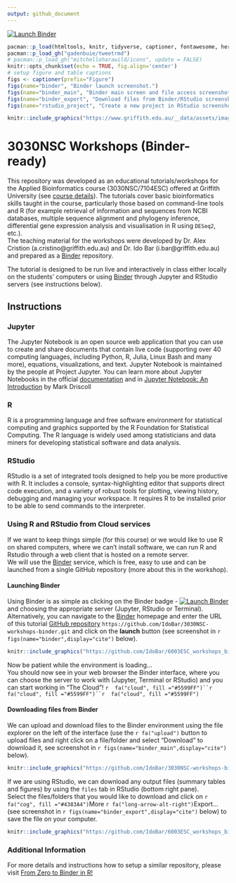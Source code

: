 ```yaml
---
output: github_document
---
```

<!-- badges: start -->
[![Launch Binder](http://mybinder.org/badge_logo.svg)](https://mybinder.org/v2/gh/IdoBar/3030NSC-workshops-binder/main)
<!-- badges: end -->

```r
pacman::p_load(htmltools, knitr, tidyverse, captioner, fontawesome, here)
pacman::p_load_gh("gadenbuie/tweetrmd")
# pacman::p_load_gh("mitchelloharawild/icons", update = FALSE)
knitr::opts_chunk$set(echo = TRUE, fig.align='center')
# setup figure and table captions
figs <- captioner(prefix="Figure")
figs(name="binder", "Binder launch screenshot.")
figs(name="binder_main", "Binder main screen and file access screenshot.")
figs(name="binder_export", "Download files from Binder/RStudio screenshot.")
figs(name="rstudio_project", "Create a new project in RStudio screenshots.")
```

```r
knitr::include_graphics("https://www.griffith.edu.au/__data/assets/image/0018/653121/Griffith_Full_Logo_scaled.png")
```

# 3030NSC Workshops (Binder-ready)

This repository was developed as an educational tutorials/workshops for the Applied Bioinformatics course (3030NSC/7104ESC) offered at Griffith University (see [course details](https://www.griffith.edu.au/study/courses/applied-bioinformatics-3030NSC)). The tutorials cover basic bioinformatics skills taught in the course, particularly those based on command-line tools and R (for example retrieval of information and sequences from NCBI databases, multiple sequence alignment and phylogeny inference, differential gene expression analysis and visualisation in R using `DESeq2`, etc.).  
The teaching material for the workshops were developed by Dr. Alex Cristion (a.cristino@griffith.edu.au) and Dr. Ido Bar (i.bar@griffith.edu.au)  and prepared as a [Binder](https://mybinder.org/) repository.   

The tutorial is designed to be run live and interactively in class either  locally on the students' computers or using [Binder](https://mybinder.org/) through Jupyter and RStudio servers (see instructions below).

## Instructions 

<!-- ### `r  fa("r-project", fill = "#384CB7")` -->
### Jupyter

The Jupyter Notebook is an open source web application that you can use to create and share documents that contain live code (supporting over 40 computing languages, including Python, R, Julia, Linux Bash and many more), equations, visualizations, and text. Jupyter Notebook is maintained by the people at Project Jupyter. You can learn more about Jupyter Notebooks in the official [documentation](https://jupyter-notebook.readthedocs.io/en/stable/){target="_blank"} and in [Jupyter Notebook: An Introduction](https://realpython.com/jupyter-notebook-introduction/){target="_blank"} by Mark Driscoll

### R

R is a programming language and free software environment for statistical computing and graphics supported by the R Foundation for Statistical Computing. The R language is widely used among statisticians and data miners for developing statistical software and data analysis.

### RStudio

RStudio is a set of integrated tools designed to help you be more productive with R. It includes a console, syntax-highlighting editor that supports direct code execution, and a variety of robust tools for plotting, viewing history, debugging and managing your workspace. It requires R to be installed prior to be able to send commands to the interpreter.

### Using R and RStudio from Cloud services
If we want to keep things simple (for this course) or we would like to use R on shared computers, where we can't install software, we can run R and Rstudio through a web client that is hosted on a remote server.  
We will use the [Binder](https://mybinder.org/){target="_blank"} service, which is free, easy to use and can be launched from a single GitHub repository (more about this in the workshop).  

#### Launching Binder

Using Binder is as simple as clicking on the Binder badge - [![Launch Binder](http://mybinder.org/badge_logo.svg)](https://mybinder.org/v2/gh/IdoBar/3030NSC-workshops-binder/main){target="_blank"} and choosing the appropriate server (Jupyter, RStudio or Terminal).  
Alternatively, you can navigate to the [Binder](https://mybinder.org/){target="_blank"} homepage and enter the URL of this tutorial [GitHub repository](https://github.com/IdoBar/3030NSC-workshops-binder.git){target="_blank"} `https://github.com/IdoBar/3030NSC-workshops-binder.git` and click on the **launch** button (see screenshot in `r figs(name="binder",display="cite")` below).
 
```r
knitr::include_graphics("https://github.com/IdoBar/6003ESC_workshops_binder/raw/main/figs/Screenshot_The_Binder_Project.png")
```

Now be patient while the environment is loading...  
You should now see in your web browser the Binder interface, where you can choose the server to work with (Jupyter, Terminal or RStudio) and you can start working in "The Cloud"! `r  fa("cloud", fill ="#5599FF")``r  fa("cloud", fill ="#5599FF")``r  fa("cloud", fill ="#5599FF")`

#### Downloading files from Binder

We can upload and download files to the Binder environment using the file explorer on the left of the interface (use the `r fa("upload")` button to upload files and right click on a file/folder and select "Download" to download it, see screenshot in `r figs(name="binder_main",display="cite")` below). 


```r
knitr::include_graphics("https://github.com/IdoBar/3030NSC-workshops-binder/raw/main/img/binder_main_menu.png")
```

If we are using RStudio, we can download any output files (summary tables and figures) by using the `files` tab in RStudio (bottom right pane).  
Select the files/folders that you would like to download and click on `r  fa("cog", fill ="#4383A4")`More `r fa("long-arrow-alt-right")`Export... (see screenshot in `r figs(name="binder_export",display="cite")` below) to save the file on your computer.  

```r
knitr::include_graphics("https://github.com/IdoBar/6003ESC_workshops_binder/raw/main/figs/Rstudio_export_screenshot.png")
```

### Additional Information

For more details and instructions how to setup a similar repository, please visit [From Zero to Binder in R!](https://github.com/alan-turing-institute/the-turing-way/blob/master/workshops/boost-research-reproducibility-binder/workshop-presentations/zero-to-binder-r.md)


